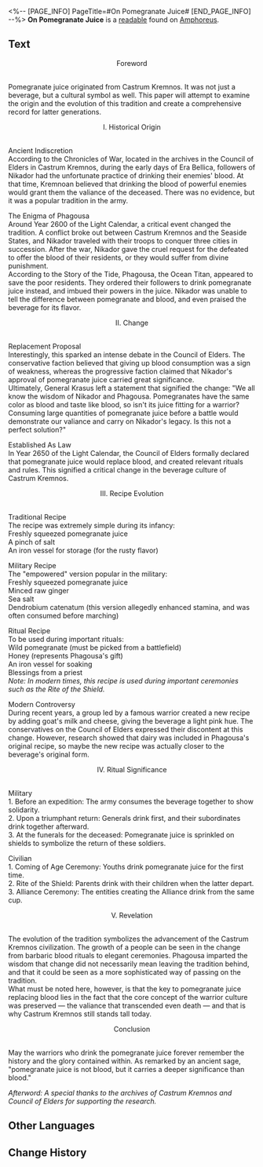 <%-- [PAGE_INFO]
PageTitle=#On Pomegranate Juice#
[END_PAGE_INFO] --%>
{{Readable Infobox
|id           = 456
|partIds      = 190765
|title        = 
|image        = Item On Pomegranate Juice.png
|world        = Amphoreus
|parts        = 1
|author       = <!--to be added-->
|description  = Warning: Pomegranate juice lovers might experience discomfort while reading this. Please proceed carefully.
|part1        = On Pomegranate Juice
|source1      = {{cx|Source missing}}
|characters   = 
|factions     = 
}}
'''On Pomegranate Juice''' is a [[readable]] found on [[Amphoreus]].
<!--
==Location==
{{Map Embed|<map name>|<marker id>}}
-->
==Text==
<div align="center">Foreword</div><br />Pomegranate juice originated from Castrum Kremnos. It was not just a beverage, but a cultural symbol as well. This paper will attempt to examine the origin and the evolution of this tradition and create a comprehensive record for latter generations.

<div align="center">I. Historical Origin</div><br />Ancient Indiscretion<br />According to the Chronicles of War, located in the archives in the Council of Elders in Castrum Kremnos, during the early days of Era Bellica, followers of Nikador had the unfortunate practice of drinking their enemies' blood. At that time, Kremnoan believed that drinking the blood of powerful enemies would grant them the valiance of the deceased. There was no evidence, but it was a popular tradition in the army.

The Enigma of Phagousa<br />Around Year 2600 of the Light Calendar, a critical event changed the tradition. A conflict broke out between Castrum Kremnos and the Seaside States, and Nikador traveled with their troops to conquer three cities in succession. After the war, Nikador gave the cruel request for the defeated to offer the blood of their residents, or they would suffer from divine punishment.<br />According to the Story of the Tide, Phagousa, the Ocean Titan, appeared to save the poor residents. They ordered their followers to drink pomegranate juice instead, and imbued their powers in the juice. Nikador was unable to tell the difference between pomegranate and blood, and even praised the beverage for its flavor.

<div align="center">II. Change</div><br />Replacement Proposal<br />Interestingly, this sparked an intense debate in the Council of Elders. The conservative faction believed that giving up blood consumption was a sign of weakness, whereas the progressive faction claimed that Nikador's approval of pomegranate juice carried great significance.<br />Ultimately, General Krasus left a statement that signified the change: "We all know the wisdom of Nikador and Phagousa. Pomegranates have the same color as blood and taste like blood, so isn't its juice fitting for a warrior? Consuming large quantities of pomegranate juice before a battle would demonstrate our valiance and carry on Nikador's legacy. Is this not a perfect solution?"

Established As Law<br />In Year 2650 of the Light Calendar, the Council of Elders formally declared that pomegranate juice would replace blood, and created relevant rituals and rules. This signified a critical change in the beverage culture of Castrum Kremnos.

<div align="center">III. Recipe Evolution</div><br />Traditional Recipe<br />The recipe was extremely simple during its infancy:<br />Freshly squeezed pomegranate juice<br />A pinch of salt<br />An iron vessel for storage (for the rusty flavor)

Military Recipe<br />The "empowered" version popular in the military:<br />Freshly squeezed pomegranate juice<br />Minced raw ginger<br />Sea salt<br />Dendrobium catenatum (this version allegedly enhanced stamina, and was often consumed before marching)

Ritual Recipe<br />To be used during important rituals:<br />Wild pomegranate (must be picked from a battlefield)<br />Honey (represents Phagousa's gift)<br />An iron vessel for soaking<br />Blessings from a priest<br />''Note: In modern times, this recipe is used during important ceremonies such as the Rite of the Shield.''

Modern Controversy<br />During recent years, a group led by a famous warrior created a new recipe by adding goat's milk and cheese, giving the beverage a light pink hue. The conservatives on the Council of Elders expressed their discontent at this change. However, research showed that dairy was included in Phagousa's original recipe, so maybe the new recipe was actually closer to the beverage's original form.

<div align="center">IV. Ritual Significance</div><br />Military<br />1. Before an expedition: The army consumes the beverage together to show solidarity.<br />2. Upon a triumphant return: Generals drink first, and their subordinates drink together afterward.<br />3. At the funerals for the deceased: Pomegranate juice is sprinkled on shields to symbolize the return of these soldiers.

Civilian<br />1. Coming of Age Ceremony: Youths drink pomegranate juice for the first time.<br />2. Rite of the Shield: Parents drink with their children when the latter depart.<br />3. Alliance Ceremony: The entities creating the Alliance drink from the same cup.

<div align="center">V. Revelation</div><br />The evolution of the tradition symbolizes the advancement of the Castrum Kremnos civilization. The growth of a people can be seen in the change from barbaric blood rituals to elegant ceremonies. Phagousa imparted the wisdom that change did not necessarily mean leaving the tradition behind, and that it could be seen as a more sophisticated way of passing on the tradition.<br />What must be noted here, however, is that the key to pomegranate juice replacing blood lies in the fact that the core concept of the warrior culture was preserved &mdash; the valiance that transcended even death &mdash; and that is why Castrum Kremnos still stands tall today.

<div align="center">Conclusion</div><br />May the warriors who drink the pomegranate juice forever remember the history and the glory contained within. As remarked by an ancient sage, "pomegranate juice is not blood, but it carries a deeper significance than blood."

''Afterword: A special thanks to the archives of Castrum Kremnos and Council of Elders for supporting the research.''

<!--
==Trivia==
* 
-->
==Other Languages==
{{Other Languages
|en   = On Pomegranate Juice
|zhs  = 石榴汁考
|zht  = 石榴汁考
|ja   = ザクロジュース考
|ko   = 석류즙 고찰
|es   = Sobre el jugo de granada
|fr   = À propos du jus de grenade
|ru   = Исследование гранатового сока
|th   = การค้นคว้าน้ำทับทิม
|vi   = Nghiên Cứu Về Nước Ép Lựu
|de   = Studie über Granatapfelsaft
|id   = Penelitian Jus Delima
|pt   = Sobre o Suco de Romã
}}

==Change History==
{{Change History|3.0}}
